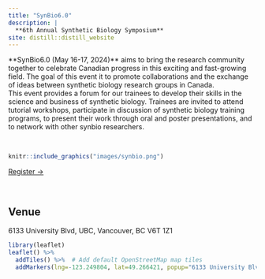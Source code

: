 ```yaml
---
title: "SynBio6.0"
description: |
  **6th Annual Synthetic Biology Symposium**
site: distill::distill_website
---
```


<div class="center-text"">
**SynBio6.0 (May 16-17, 2024)** aims to bring the research community together to celebrate Canadian progress in this exciting and fast-growing field. The goal of this event it to promote collaborations and the exchange of ideas between synthetic biology research groups in Canada. 

<br>

This event provides a forum for our trainees to develop their skills in the science and business of synthetic biology. Trainees are invited to attend tutorial workshops, participate in discussion of synthetic biology training programs, to present their work through oral and poster presentations, and to network with other synbio researchers.

</div>

<br> 

```r
knitr::include_graphics("images/synbio.png")
```

<div class="center-text"">
<a href="registration.html" class="register-button">Register →</a>
</div>

<br>

<div class="center-text">
## Venue

6133 University Blvd, UBC, Vancouver, BC V6T 1Z1
</div>


```r
library(leaflet)
leaflet() %>%
  addTiles() %>%  # Add default OpenStreetMap map tiles
  addMarkers(lng=-123.249804, lat=49.266421, popup="6133 University Blvd, UBC, Vancouver, BC")
```